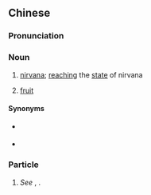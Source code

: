 ==Chinese==
{{zh-forms}}

===Pronunciation===
{{zh-pron
|m=guǒguǒ
|c=gwo2 gwo2
|cat=n,part
}}

===Noun===
{{zh-noun}}

# {{lb|zh|Buddhism}} [[nirvana]]; [[reaching]] the [[state]] of nirvana
# {{lb|zh|dialectal|_|Mandarin}} [[fruit]]

====Synonyms====
* {{sense|nirvana}} {{zh-l|涅槃*|tr=nièpán}}
* {{sense|fruit}}
{{zh-dial|水果}}

===Particle===
{{zh-particle}}

# {{lb|zh|neologism|jocular}} ''See'' {{zh-l|*紅果果}}, {{zh-l|*赤果果}}.